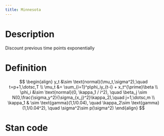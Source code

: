 ```yaml
---
title: Minnesota
---
```


# Description

Discount previous time points exponentially

# Definition

$$
\begin{align}
 y_t &\sim \text{normal}(\mu_t,\sigma^2),\quad t=p+1,\dotsc,T \\
    \mu_t &= \sum_{i=1}^p\phi_iy_{t-i} + x_t^{\prime}\beta  \\
    \phi_i &\sim \text{normal}(0, \kappa_1 / i^2), \quad \beta_j \sim N(0,\frac{\sigma_y^2}{\sigma_{x_j}^2}\kappa_2),\quad j=1,\dotsc,m \\
    \kappa_1 & \sim \text{gamma}(1,1/0.04), \quad \kappa_2\sim \text{gamma}(1,1/0.04^2), \quad \sigma^2\sim p(\sigma^2)
\end{align}
$$


# Stan code
